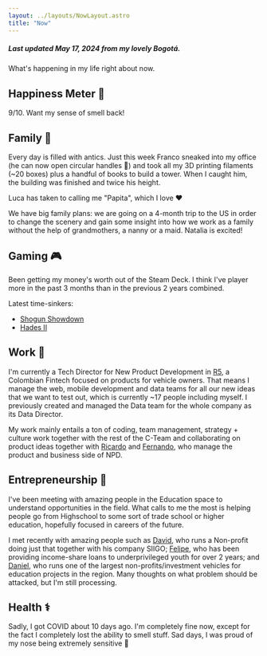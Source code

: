 ```yaml
---
layout: ../layouts/NowLayout.astro
title: "Now"
---
```


##### Last updated May 17, 2024 from my lovely Bogotá.

What's happening in my life right about now.

## Happiness Meter 🤩

9/10. Want my sense of smell back!

## Family 💛

Every day is filled with antics. Just this week Franco sneaked into my office (he can now open circular handles 🙈) and took all my 3D printing filaments (~20 boxes) plus a handful of books to build a tower. When I caught him, the building was finished and twice his height.

Luca has taken to calling me "Papita", which I love ❤️

We have big family plans: we are going on a 4-month trip to the US in order to change the scenery and gain some insight into how we work as a family without the help of grandmothers, a nanny or a maid. Natalia is excited!

## Gaming 🎮

Been getting my money's worth out of the Steam Deck. I think I've player more in the past 3 months than in the previous 2 years combined.

Latest time-sinkers:
* [Shogun Showdown](https://store.steampowered.com/app/2084000/Shogun_Showdown/)
* [Hades II](https://store.steampowered.com/app/1145350/Hades_II/)

## Work 🧰

I'm currently a Tech Director for New Product Development in [R5](https://www.grupor5.com/), a Colombian Fintech focused on products for vehicle owners. That means I manage the web, mobile development and data teams for all our new ideas that we want to test out, which is currently ~17 people including myself. I previously created and managed the Data team for the whole company as its Data Director.

My work mainly entails a ton of coding, team management, strategy + culture work together with the rest of the C-Team and collaborating on product ideas together with [Ricardo](https://www.linkedin.com/in/ricardo-buitrago/) and [Fernando](https://www.linkedin.com/in/fernandosucre/), who manage the product and business side of NPD.

## Entrepreneurship 🚀

I've been meeting with amazing people in the Education space to understand opportunities in the field. What calls to me the most is helping people go from Highschool to some sort of trade school or higher education, hopefully focused in careers of the future.

I met recently with amazing people such as [David](https://www.linkedin.com/in/david-ortiz-9b64a8b/), who runs a Non-profit doing just that together with his company SIIGO; [Felipe](https://www.linkedin.com/in/felipevergara/), who has been providing income-share loans to underprivileged youth for over 2 years; and [Daniel](https://www.linkedin.com/in/danieluribevilla/), who runs one of the largest non-profits/investment vehicles for education projects in the region. Many thoughts on what problem should be attacked, but I'm still processing.

## Health ⚕️

Sadly, I got COVID about 10 days ago. I'm completely fine now, except for the fact I completely lost the ability to smell stuff. Sad days, I was proud of my nose being extremely sensitive 👃